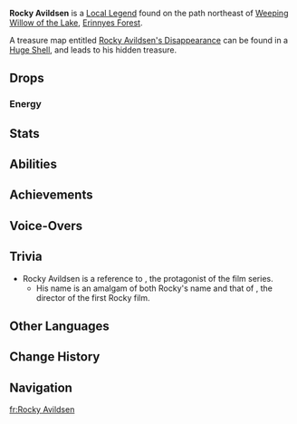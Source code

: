 {{About|the enemy|the achievement|Rocky Avildsen (Achievement)}}
{{Enemy Infobox
|title    = "A Gentleman Personality"
|dmgtype  = Physical
|image    = Enemy Rocky Avildsen.png
|type     = Special Enemies
|weakpoint = yes
}}
'''Rocky Avildsen''' is a [[Local Legend]] found on the path northeast of [[Weeping Willow of the Lake]], [[Erinnyes Forest]].

A treasure map entitled [[Rocky Avildsen's Disappearance]] can be found in a [[Huge Shell]], and leads to his hidden treasure.

==Drops==
===Energy===
{{Energy Drops
|hp1   = 75
|p1    = 1
|hp2   = 50
|p2    = 1
|hp3   = 25
|p3    = 1
|hp4   = 0
|p4    = 6
}}

==Stats==
{{Enemy Stats
|phys_res     = -20%

|hp_ratio     = 64
|hp_type      = 2
|atk_ratio    = 11
|atk_type     = 2
}}

==Abilities==
{{Enemy Attacks
|name_1 = Light Punch
|desc_1 = Performs a quick punch with his left hand, dealing '''50% ATK''' as {{Color|Physical DMG}}.

|name_2 = Medium Punch
|desc_2 = Performs a slower but stronger punch with his left hand, dealing '''66% ATK''' as {{Color|Physical DMG}}.

|name_3 = Heavy Punch
|desc_3 = Lunges towards the player and punches with his right hand, dealing '''85% ATK''' as {{Color|Physical DMG}} and causing heavy [[knockback]].

|name_4 = Retaliate
|desc_4 = If knocked off his feet, disappears then reappears near the player to launch a '''Heavy Punch''' counterattack. If brought below a certain HP percentage, the counterattack will instead be a '''Meteor Smash'''.

|name_5 = Meteor Smash
|desc_5 = Teleports into the air and smashes down at the player's location, dealing '''100% ATK''' as {{Color|Physical DMG}}. This attack is only used after being brought below a certain HP percentage.

|name_6 = Shockwave Smash
|desc_6 = Smashes the ground up to 3 times, launching 1, 2, 4 trails of explosions with each smash respectively. Each explosion deals '''60% ATK''' as {{Color|Physical DMG}}. This attack is only used after being brought below a certain HP percentage.

|name_7 = ATK Boost
|desc_7 = After reaching '''~40%''' of his Max [[HP]], Rocky Avildsen gains a '''40%''' [[ATK]] boost.
}}

==Achievements==
{{Achievement Topic Table|topic=Rocky Avildsen}}

==Voice-Overs==
{{Stub|Missing Korean transcriptions.[[Category:VO Korean Romanization Missing]]}}
{{VO/Enemy
|enemy                   = Rocky Avildsen
|vo_01_00_title          = Entering Battle
|vo_01_01_file           = VO {lang}{name} - The Tea Can Wait.ogg
|vo_01_01_tx_en          = The tea can wait!
|vo_01_01_tx_zh          = 茶待会儿再喝。
|vo_01_01_rm_zh          = Chá dài huìr zài hē.
|vo_01_01_tx_ja          = お茶はまた後にしましょう。
|vo_01_01_rm_ja          = Ocha wa mata ato ni shimashou.
|vo_01_01_tx_ko          = {{tx}}
|vo_01_01_rm_ko          = 

|vo_02_00_title          = Defeating the Player
|vo_02_01_file           = VO {lang}{name} - I Do Hope My Tea Hasnt Gotten Cold.ogg
|vo_02_01_tx_en          = I do hope my tea hasn't gotten cold.
|vo_02_01_tx_zh          = 茶还没凉吧？
|vo_02_01_rm_zh          = Chá hái méi liáng ba?
|vo_02_01_tx_ja          = お茶は冷めていないはず。
|vo_02_01_rm_ja          = Ocha wa sameteinai hazu.
|vo_02_01_tx_ko          = {{tx}}
|vo_02_01_rm_ko          = 

|vo_03_00_title          = Defeated
|vo_03_01_file           = VO {lang}{name} - Peak Physique.ogg
|vo_03_01_tx_en          = Peak... physique...
|vo_03_01_tx_zh          = 肉体的…极致…
|vo_03_01_rm_zh          = Ròutǐ de... jízhì...
|vo_03_01_tx_ja          = 肉体の…極限…
|vo_03_01_rm_ja          = Nikutai no... kyokugen...
|vo_03_01_tx_ko          = 육체한계는…아직…
|vo_03_01_rm_ko          = Yukchehan'gyeneun... ajik...
}}

==Trivia==
* Rocky Avildsen is a reference to {{w|Rocky Balboa}}, the protagonist of the ''{{w|Rocky (franchise)|Rocky}}'' film series.
** His name is an amalgam of both Rocky's name and that of {{w|John G. Avildsen}}, the director of the first Rocky film.

==Other Languages==
{{Other Languages|default_hidden=1
|en      = Rocky Avildsen
|zhs     = 罗基・艾威尔森
|zhs_rm  = 
|zht     = 羅基・艾威爾森
|zht_rm  = 
|ja      = ロッキー・アヴィルドセン
|ja_rm   = Rokkii Avirudosen
|ko      = 록키・아빌드센
|ko_rm   = 
|es      = Rocky Avildsen
|fr      = Rocky Avildsen
|ru      = Роки Авилдсен
|th      = Rocky Avildsen
|vi      = Rocky Avildsen
|de      = Rocky Avildsen
|id      = Rocky Avildsen
|pt      = Roger Averson
|tr      = Rocky Avildsen
|it      = Rocky Avildsen
}}

==Change History==
{{Change History|4.2}}

==Navigation==
{{Enemy Navbox|Special}}

[[fr:Rocky Avildsen]]
